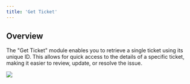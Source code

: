 ```yaml
---
title: 'Get Ticket'
---
```


## Overview

The "Get Ticket" module enables you to retrieve a single ticket using its unique ID. This allows for quick access to the details of a specific ticket, making it easier to review, update, or resolve the issue.



![](/images/workflows/get_ticket001.png)